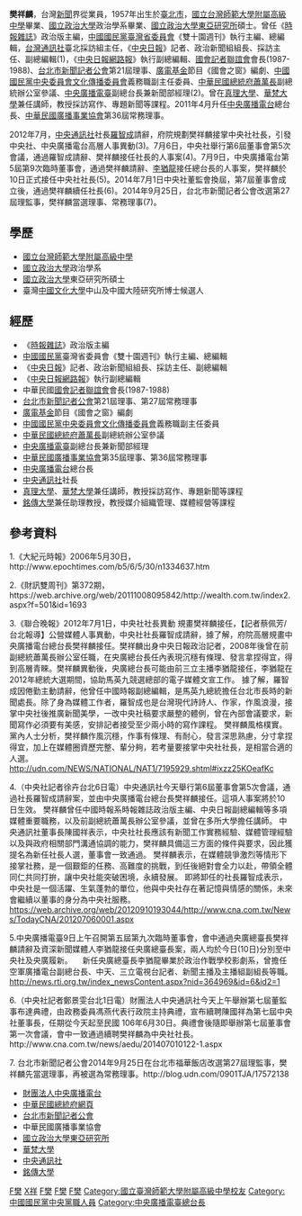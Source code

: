 {{citation style|time=2017-07-20T17:26:37+00:00}}
'''樊祥麟'''，台灣[[新聞|新聞]]界從業員，1957年出生於[[臺北市|臺北市]]，[[國立台灣師範大學附屬高級中學|國立台灣師範大學附屬高級中學]]畢業、[[國立政治大學|國立政治大學]]政治學系畢業、[[國立政治大學東亞研究所|國立政治大學東亞研究所]]碩士。曾任《[[時報雜誌|時報雜誌]]》政治版主編，[[中國國民黨臺灣省委員會|中國國民黨臺灣省委員會]]《雙十園週刊》執行主編、總編輯，[[台灣通訊社|台灣通訊社]]臺北採訪組主任，《[[中央日報|中央日報]]》記者、政治新聞組組長、採訪主任、副總編輯(1)，《[[中央日報網路報|中央日報網路報]]》執行副總編輯、[[國會記者聯誼會|國會記者聯誼會]]會長(1987-1988)、[[台北市新聞記者公會|台北市新聞記者公會]]第21屆理事、[[廣電基金|廣電基金]]節目《國會之窗》編劇、[[中國國民黨中央委員會文化傳播委員會|中國國民黨中央委員會文化傳播委員會]]義務職副主任委員、[[中華民國總統府|中華民國總統府]][[蕭萬長|蕭萬長]]副總統辦公室參議、[[中央廣播電臺|中央廣播電臺]]副總台長兼新聞部經理(2)。曾在[[真理大學|真理大學]]、[[華梵大學|華梵大學]]兼任講師，教授採訪寫作、專題新聞等課程。2011年4月升任[[中央廣播電台|中央廣播電台]]總台長、[[中華民國廣播事業協會|中華民國廣播事業協會]]第36屆常務理事。

2012年7月，[[中央通訊社|中央通訊社]]社長[[羅智成|羅智成]]請辭，府院規劃樊祥麟接掌中央社社長，引發中央社、中央廣播電台高層人事異動(3)。7月6日，中央社舉行第6屆董事會第5次會議，通過羅智成請辭、樊祥麟接任社長的人事案(4)。7月9日，中央廣播電台第5屆第9次臨時董事會，通過樊祥麟請辭、[[李猶龍|李猶龍]]接任總台長的人事案，樊祥麟於10日正式接任中央社社長(5)。2014年7月1日中央社董監會換屆，第7屆董事會成立後，通過樊祥麟續任社長(6)。2014年9月25日，台北市新聞記者公會改選第27屆理監事，樊祥麟當選理事、常務理事(7)。

==學歷==
*[[國立台灣師範大學附屬高級中學|國立台灣師範大學附屬高級中學]]
*[[國立政治大學|國立政治大學]]政治學系
*[[國立政治大學|國立政治大學]]東亞研究所碩士
*臺灣[[中國文化大學|中國文化大學]]中山及中國大陸研究所博士候選人
==經歷==
*《[[時報雜誌|時報雜誌]]》政治版主編
*[[中國國民黨|中國國民黨]]臺灣省委員會《雙十園週刊》執行主編、總編輯
*《[[中央日報|中央日報]]》記者、政治新聞組組長、採訪主任、副總編輯
*《[[中央日報網路報|中央日報網路報]]》執行副總編輯
*中華民國[[國會記者聯誼會|國會記者聯誼會]]會長(1987-1988)
*[[台北市新聞記者公會|台北市新聞記者公會]]第21屆理事、第27屆常務理事
*[[廣電基金|廣電基金]]節目《國會之窗》編劇
*[[中國國民黨中央委員會文化傳播委員會|中國國民黨中央委員會文化傳播委員會]]義務職副主任委員
*[[中華民國總統府|中華民國總統府]][[蕭萬長|蕭萬長]]副總統辦公室參議
*[[中央廣播電臺|中央廣播電臺]]副總台長兼新聞部經理
*[[中華民國廣播事業協會|中華民國廣播事業協會]]第35屆理事、第36屆常務理事
*[[中央廣播電台|中央廣播電台]]總台長
*[[中央通訊社|中央通訊社]]社長
*[[真理大學|真理大學]]、[[華梵大學|華梵大學]]兼任講師，教授採訪寫作、專題新聞等課程
*[[銘傳大學|銘傳大學]]兼任助理教授，教授媒介組織管理、媒體經營等課程

==參考資料==
1.《大紀元時報》2006年5月30日，http://www.epochtimes.com/b5/6/5/30/n1334637.htm {{Wayback|url=http://www.epochtimes.com/b5/6/5/30/n1334637.htm |date=20190608065731 }}

2.《財訊雙周刊》第372期，https://web.archive.org/web/20111008095842/http://wealth.com.tw/index2.aspx?f=501&id=1693

3.《聯合晚報》2012年7月1日，中央社社長異動 規畫樊祥麟接任，【記者蔡佩芳/台北報導】公營媒體人事異動，中央社社長羅智成請辭，據了解，府院高層規畫中央廣播電台總台長樊祥麟接任。樊祥麟出身中央日報政治記者，2008年後曾在前副總統蕭萬長辦公室任職，在央廣總台長任內表現沉穩有條理、發言拿捏得宜，得到高層青睞。樊祥麟異動後，央廣總台長可能由前三立主播李猶龍接任，李猶龍在2012年總統大選期間，協助馬英九競選總部的電子媒體文宣工作。 
據了解，羅智成因倦勤主動請辭，他曾任中國時報副總編輯，是馬英九總統擔任台北市長時的新聞處長。除了身為媒體工作者，羅智成也是台灣現代詩詩人、作家，作風浪漫，接掌中央社後推廣新聞美學，一改中央社稿要求嚴整的體例，曾在內部會議要求，新聞寫作必須要有美感，安排記者接受至少兩小時的寫作課程。
樊祥麟風格樸實。黨內人士分析，樊祥麟作風沉穩，作事有條理、有耐心，發言深思熟慮，分寸拿捏得宜，加上在媒體圈資歷完整、輩分夠，若考量要接掌中央社社長，是相當合適的人選。 
http://udn.com/NEWS/NATIONAL/NAT1/7195929.shtml#ixzz25KOeafKc {{Wayback|url=http://udn.com/NEWS/NATIONAL/NAT1/7195929.shtml#ixzz25KOeafKc |date=20120703193311 }} 

4.（中央社記者徐卉台北6日電）中央通訊社今天舉行第6屆董事會第5次會議，通過社長羅智成請辭案，並由中央廣播電台總台長樊祥麟接任。這項人事案將於10日生效。
樊祥麟曾任中國時報系時報雜誌政治版主編、中央日報副總編輯等多項媒體重要職務，以及前副總統蕭萬長辦公室參議，並曾在多所大學擔任講師。
中央通訊社董事長陳國祥表示，中央社社長應該有新聞工作實務經驗、媒體管理經驗以及與政府相關部門溝通協調的能力，樊祥麟具備這三方面的條件與要求，因此獲提名為新任社長人選，董事會一致通過。
樊祥麟表示，在媒體競爭激烈等情形下接掌社務，是一個艱鉅的任務、高難度的挑戰，到任後絕對會全力以赴，帶領全體同仁共同打拚，讓中央社能突破困境，永續發展。
即將卸任的社長羅智成表示，中央社是一個活躍、生氣蓬勃的單位，他與中央社存在著記憶與情感的關係，未來會繼續以董事的身分為中央社服務。
https://web.archive.org/web/20120910193044/http://www.cna.com.tw/News/TodayCNA/201207060001.aspx

5.中央廣播電臺9日上午召開第五屆第九次臨時董事會，會中通過央廣總臺長樊祥麟請辭及資深新聞媒體人李猶龍接任央廣總臺長案，兩人均於今日(10日)分別至中央社及央廣履新。
　新任央廣總臺長李猶龍畢業於政治作戰學校影劇系，曾擔任空軍廣播電台副總台長、中天、三立電視台記者、新聞主播及主播組副組長等職。
http://news.rti.org.tw/index_newsContent.aspx?nid=364969&id=6&id2=1{{dead link|date=2018年1月 |bot=InternetArchiveBot |fix-attempted=yes }}

6.（中央社記者鄭景雯台北1日電）財團法人中央通訊社今天上午舉辦第七屆董監事布達典禮，由政務委員馮燕代表行政院主持典禮，宣布續聘陳國祥為第七屆中央社董事長，任期從今天起至民國
106年6月30日。典禮會後隨即舉辦第七屆董事會第一次會議，會中一致通過續聘樊祥麟為中央社社長。http://www.cna.com.tw/news/aedu/201407010122-1.aspx {{Wayback|url=http://www.cna.com.tw/news/aedu/201407010122-1.aspx |date=20160304120724 }}

7. 台北市新聞記者公會2014年9月25日在台北市福華飯店改選第27屆理監事，樊祥麟先當選理事，再被選為常務理事。http://blog.udn.com/0901TJA/17572138 {{Wayback|url=http://blog.udn.com/0901TJA/17572138 |date=20190611102317 }}


* [http://www.rti.org.tw 財團法人中央廣播電台] {{Wayback|url=http://www.rti.org.tw/ |date=20210404070036 }}
* [https://web.archive.org/web/20040207120002/http://www.president.gov.tw/ 中華民國總統府網頁]
* [https://web.archive.org/web/20171009060122/http://www.taipei-journalists.org/ 台北市新聞記者公會]
* 中華民國廣播事業協會
* [http://140.119.54.117/main.php 國立政治大學東亞研究所] {{Wayback|url=http://140.119.54.117/main.php |date=20090302105901 }}
* [http://www.hfu.edu.tw/ 華梵大學] {{Wayback|url=http://www.hfu.edu.tw/ |date=20180320124525 }}
* [http://www.cna.com.tw/ 中央通訊社] {{Wayback|url=http://www.cna.com.tw/ |date=20050103023625 }}
* [http://web.mcu.edu.tw/ 銘傳大學] {{Wayback|url=http://web.mcu.edu.tw/ |date=20210211051001 }}

[[Category:臺灣男性記者|F樊]]
[[Category:樊姓|X祥]]
[[Category:國立政治大學校友|F樊]]
[[Category:台北市人|F樊]]
[[Category:中央通訊社社長|F樊]]
[[Category:國立臺灣師範大學附屬高級中學校友|Category:國立臺灣師範大學附屬高級中學校友]]
[[Category:中國國民黨中央黨職人員|Category:中國國民黨中央黨職人員]]
[[Category:中央廣播電臺總台長|Category:中央廣播電臺總台長]]